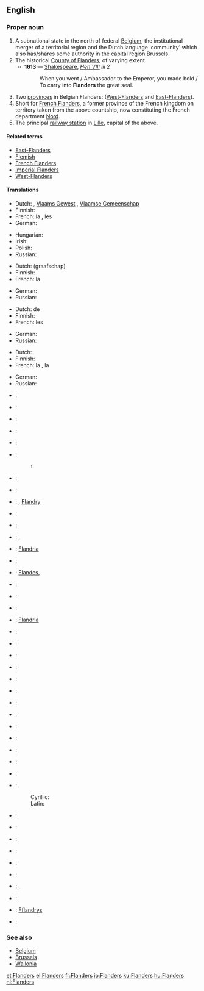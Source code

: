 ==English==

===Proper noun===
{{wikipedia|Flanders}}
{{en-proper noun}}

# A subnational state in the north of federal [[Belgium]], the institutional merger of a territorial region and the Dutch language 'community' which also has/shares some authority in the capital region Brussels.
# The historical [[w:Flanders (county)|County of Flanders]], of varying extent.
#* '''1613''' — [[Shakespeare]], ''[http://en.wikisource.org/wiki/The_Life_of_King_Henry_the_Eighth Hen VIII] iii 2''
#*: When you went / Ambassador to the Emperor, you made bold / To carry into '''Flanders''' the great seal.
# Two [[province]]s in Belgian Flanders: ([[West-Flanders]] and [[East-Flanders]]).
# Short for [[French Flanders]], a former province of the French kingdom on territory taken from the above countship, now constituting the French department [[Nord]].
# The principal [[railway station]] in [[Lille]], capital of the above.

====Related terms====
* [[East-Flanders]]
* [[Flemish]]
* [[French Flanders]]
* [[Imperial Flanders]]
* [[West-Flanders]]

====Translations====
{{trans-top|subnational state in the north of federal Belgium}}
* Dutch: {{t+|nl|Vlaanderen|n}}, [[Vlaams Gewest]] {{n}}, [[Vlaamse Gemeenschap]]
* Finnish: {{t-|fi|Flanderi}}
* French: la {{t+|fr|Flandre|f}}, les {{t-|fr|Flandres|f|p}}
* German: {{t-|de|Flandern|n}}
{{trans-mid}}
* Hungarian: {{t+|hu|Flandria}}
* Irish: {{t|ga|Flóndras|m}}
* Polish: {{t+|pl|Flandria|f}}
* Russian: {{t-|ru|Фландрия|f|tr=Flándrija|sc=Cyrl}}
{{trans-bottom}}

{{trans-top|historical county}}
* Dutch: (graafschap) {{t+|nl|Vlaanderen|n}}
* Finnish: {{t-|fi|Flanderi}}
* French: la {{t+|fr|Flandre|f}}
{{trans-mid}}
* German: {{t-|de|Flandern|n}}
* Russian: {{t-|ru|Фландрия|f|tr=Flándrija|sc=Cyrl}}
{{trans-bottom}}

{{trans-top|two provinces in Belgium}}
* Dutch: de {{t+|nl|Vlaanders|p}}
* Finnish: {{t-|fi|Flanderi}}
* French: les {{t-|fr|Flandres|f|p}}
{{trans-mid}}
* German: {{t-|de|Flandern|p}}
* Russian: {{t-|ru|Фландрия|f|tr=Flándrija|sc=Cyrl}}
{{trans-bottom}}

{{trans-top|former province and region of northern France}}
* Dutch: {{t+|nl|Frans-Vlaanderen|n}}
* Finnish: {{t-|fi|Flanderi}}
* French: la {{t+|fr|Flandre|f}}, la {{t-|fr|Flandre françasie|f}}
{{trans-mid}}
* German: {{t-|de|Flandern|n}}
* Russian: {{t-|ru|Фландрия|f|tr=Flándrija|sc=Cyrl}}
{{trans-bottom}}

{{checktrans-top}}
* {{ttbc|Afrikaans}}: {{t-|af|Vlaandere|xs=Afrikaans}}
* {{ttbc|Basque}}: {{t-|eu|Flandria|xs=Basque}}
* {{ttbc|Breton}}: {{t-|br|Flandrez|xs=Breton}}
* {{ttbc|Bulgarian}}: {{t-|bg|Фламандия|f|sc=Cyrl}}
* {{ttbc|Catalan}}: {{t-|ca|Flandes}}
* {{ttbc|Chinese}}:
*: {{ttbc|Mandarin}}: {{t-|cmn|佛拉芒|sc=Hani|xs=Mandarin}}
* {{ttbc|Corsican}}: {{t-|co|Fiandria|xs=Corsican}}
* {{ttbc|Croatian}}: {{t-|hr|Flandrija}}
* {{ttbc|Czech}}: {{t-|cs|Vlámsko}}, [[Flandry]]
* {{ttbc|Danish}}: {{t-|da|Flandern}}
* {{ttbc|Dutch Low Saxon}}: {{tø|nds-nl|Vlaonderen}}
* {{ttbc|Esperanto}}: {{t-|eo|Flandrio|xs=Esperanto}}, {{t-|eo|Flandrujo|xs=Esperanto}}
* {{ttbc|Estonian}}: [[Flandria]]
* {{ttbc|Flemish}}: {{tø|vls|Vloandern}}
* {{ttbc|Galician}}: [[Flandes]], {{t-|gl|Flandres|xs=Galician}}
* {{ttbc|Greek}}: {{t-|el|Φλάνδρα|sc=Grek}}
* {{ttbc|Hebrew}}: {{t-|he|פלנדריה|sc=Hebr}}
* {{ttbc|Icelandic}}: {{t-|is|Flæmingjaland}}
* {{ttbc|Ido}}: [[Flandria]]
* {{ttbc|Indonesian}}: {{t-|id|Flandria|xs=Indonesian}}
* {{ttbc|Italian}}: {{t-|it|Fiandre}}
{{checktrans-mid}}
* {{ttbc|Japanese}}: {{t-|ja|フランドル|sc=Jpan}}
* {{ttbc|Korean}}: {{t-|ko|플란데런|sc=Kore}}
* {{ttbc|Latin}}: {{t-|la|Flandria|f}}
* {{ttbc|Latvian}}: {{t-|lv|Flandrija|xs=Latvian}}
* {{ttbc|Limburgish}}: {{t-|li|Vlaandere|xs=Limburgish}}
* {{ttbc|Lithuanian}}: {{t-|lt|Flandrija|xs=Lithuanian}}
* {{ttbc|Norwegian}}: {{t-|no|Flandern}}
* {{ttbc|Occitan}}: {{t-|oc|Flandra|xs=Occitan}}
* {{ttbc|Portuguese}}: {{t-|pt|Flandres}}
* {{ttbc|Romanian}}: {{t-|ro|Flandra}}
* {{ttbc|Scottish Gaelic}}: {{t-|gd|Flànras|xs=Scottish Gaelic}}
* {{ttbc|Serbian}}:
*: Cyrillic: {{t-|sr|Фландрија|sc=Cyrl}}
*: Latin: {{t-|sr|Flandrija}}
* {{ttbc|Slovak}}: {{t-|sk|Flámsko}}
* {{ttbc|Slovene}}: {{t-|sl|Flandrija}}
* {{ttbc|Spanish}}: {{t+|es|Flandes|m}}
* {{ttbc|Swedish}}: {{t-|sv|Flandern}}
* {{ttbc|Turkish}}: {{t-|tr|Flaman Ovası}}
* {{ttbc|Ukrainian}}: {{t-|uk|Фландрія|f|sc=Cyrl|xs=Ukrainian}}
* {{ttbc|Vietnamese}}: {{t-|vi|Flăng-drơ|xs=Vietnamese}}, {{t-|vi|xứ Flăng-drơ|xs=Vietnamese}}
* {{ttbc|Walloon}}: {{t-|wa|Flande|xs=Walloon}}
* {{ttbc|Welsh}}: [[Fflandrys]]
* {{ttbc|West Frisian}}: {{t-|fy|Flaanderen|xs=West Frisian}}
{{checktrans-bottom}}

===See also===
* [[Belgium]]
* [[Brussels]]
* [[Wallonia]]

[[et:Flanders]]
[[el:Flanders]]
[[fr:Flanders]]
[[io:Flanders]]
[[ku:Flanders]]
[[hu:Flanders]]
[[nl:Flanders]]